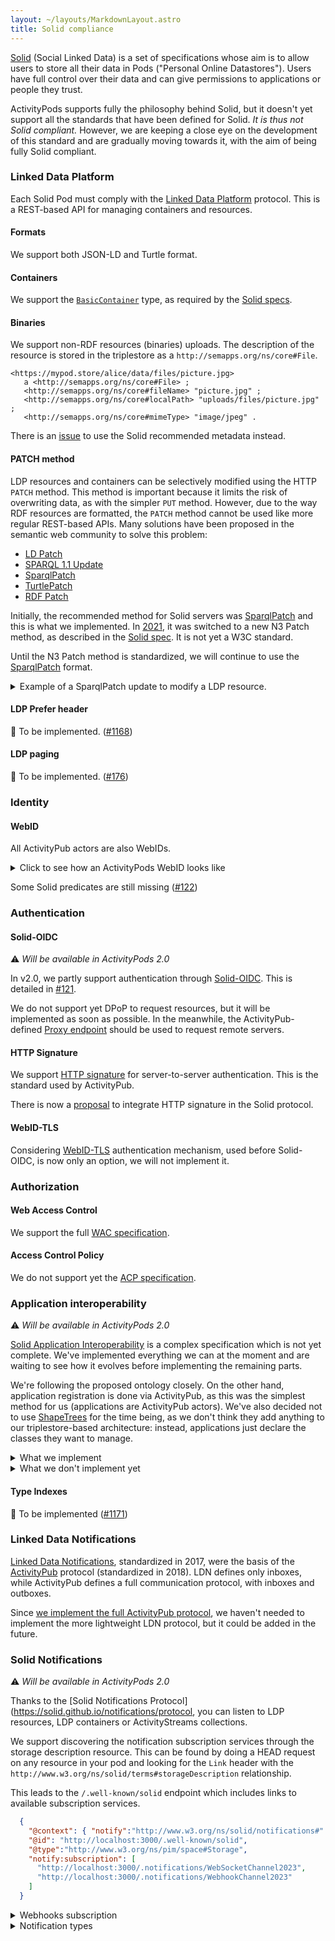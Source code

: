 ```yaml
---
layout: ~/layouts/MarkdownLayout.astro
title: Solid compliance
---
```



[Solid](https://solidproject.org/) (Social Linked Data) is a set of specifications whose aim is to allow users to store all their data in Pods ("Personal Online Datastores"). Users have full control over their data and can give permissions to applications or people they trust.

ActivityPods supports fully the philosophy behind Solid, but it doesn't yet support all the standards that have been defined for Solid. _It is thus not Solid compliant._ However, we are keeping a close eye on the development of this standard and are gradually moving towards it, with the aim of being fully Solid compliant.

### Linked Data Platform <ProgressBar percentage={90} />

Each Solid Pod must comply with the [Linked Data Platform](https://www.w3.org/TR/ldp/) protocol. This is a REST-based API for managing containers and resources.

#### Formats <ProgressBar percentage={100} />

We support both JSON-LD and Turtle format.

#### Containers <ProgressBar percentage={100} />

We support the [`BasicContainer`](https://www.w3.org/TR/ldp/#ldpc-container) type, as required by the [Solid specs](https://solid.github.io/specification/protocol#resource-containment).

#### Binaries <ProgressBar percentage={100} />

We support non-RDF resources (binaries) uploads. The description of the resource is stored in the triplestore as a `http://semapps.org/ns/core#File`.

```turtle
<https://mypod.store/alice/data/files/picture.jpg>
   a <http://semapps.org/ns/core#File> ;
   <http://semapps.org/ns/core#fileName> "picture.jpg" ;
   <http://semapps.org/ns/core#localPath> "uploads/files/picture.jpg" ;
   <http://semapps.org/ns/core#mimeType> "image/jpeg" .
```

There is an [issue](https://github.com/assemblee-virtuelle/semapps/issues/1192) to use the Solid recommended metadata instead.

#### PATCH method <ProgressBar percentage={0} />

LDP resources and containers can be selectively modified using the HTTP `PATCH` method. This method is important because it limits the risk of overwriting data, as with the simpler `PUT` method.
However, due to the way RDF resources are formatted, the `PATCH` method cannot be used like more regular REST-based APIs.
Many solutions have been proposed in the semantic web community to solve this problem:

- [LD Patch](https://www.w3.org/TR/ldpatch/)
- [SPARQL 1.1 Update](http://www.w3.org/TR/sparql11-http-rdf-update/#http-patch)
- [SparqlPatch](http://www.w3.org/2001/sw/wiki/SparqlPatch)
- [TurtlePatch](http://www.w3.org/2001/sw/wiki/TurtlePatch)
- [RDF Patch](http://afs.github.io/rdf-patch/)

Initially, the recommended method for Solid servers was [SparqlPatch](http://www.w3.org/2001/sw/wiki/SparqlPatch) and this is what we implemented. In [2021](https://github.com/solid/specification/issues/332), it was switched to a new N3 Patch method, as described in the [Solid spec](https://solid.github.io/specification/protocol#writing-resources). It is not yet a W3C standard.

Until the N3 Patch method is standardized, we will continue to use the [SparqlPatch](http://www.w3.org/2001/sw/wiki/SparqlPatch) format.

<details>
<summary>Example of a SparqlPatch update to modify a LDP resource.</summary>
```
PATCH /alice HTTP/1.1
Host: mypod.store
Content-Type: application/sparql-update

PREFIX as: <https://www.w3.org/ns/activitystreams#>
INSERT DATA { <https://mypod.store/alice> as:preferredUsername "Alice" . };
DELETE DATA { <https://mypod.store/alice> as:preferredUsername "ALICE" . };

````
</details>

<details>
<summary>Example of a SparqlPatch update to add or remove a resource from a LDP container.</summary>
```
PATCH /alice/data/events HTTP/1.1
Host: mypod.store
Content-Type: application/sparql-update

PREFIX ldp: <http://www.w3.org/ns/ldp#>
INSERT DATA { <http://mypod.store/alice/data/events> ldp:contains <http://url/of/resource/to/attach>. };
DELETE DATA { <http://mypod.store/alice/data/events> ldp:contains <http://url/of/resource/to/detach>. };
````

</details>

#### LDP Prefer header <ProgressBar percentage={0} />

👷 To be implemented. ([#1168](https://github.com/assemblee-virtuelle/semapps/issues/1168))

#### LDP paging <ProgressBar percentage={0} />

👷 To be implemented. ([#176](https://github.com/assemblee-virtuelle/semapps/issues/176))

### Identity <ProgressBar percentage={100} />

#### WebID <ProgressBar percentage={100} />

All ActivityPub actors are also WebIDs.

<details>
	<summary>Click to see how an ActivityPods WebID looks like</summary>
```json
{
	"@context": "https://activitypods.org/context.json",
	"id": "https://mypod.store/alice",
	"type": ["foaf:Person", "Person"],
	"dc:created": "2023-01-13T11:42:45.636Z",
	"dc:modified": "2023-01-13T11:42:48.389Z",
	"foaf:nick": "alice",
	"preferredUsername": "alice",
	"inbox": "https://mypod.store/alice/inbox",
	"outbox": "https://mypod.store/alice/outbox",
	"followers": "https://mypod.store/alice/followers",
	"following": "https://mypod.store/alice/following",
	"liked": "https://mypod.store/alice/liked",
	"publicKey": {
		"owner": "https://mypod.store/alice",
		"publicKeyPem": "-----BEGIN PUBLIC KEY-----\nMIICIjANBgkqhkiG9w0BAQEFAAOCAg8AMIICCgKCAgEAzlq6avqA4nwxGDqXMijZ\nixRIllyIDkF4rc9KxUHizysOJEBx9+WSfom0wlS1hPr+Qn90eb8h/8wjbvfXdjYm\npdusaTOrRMFEEMX4lquAPcgLxZKzQNAy8zUw/oBpnrep52Hmx7VfYFfCpAP7OxAL\nsA4mdKq1tx2e0g9so+5WeAa3yiKCvqkE6QJQXgk+WQ998aQg133HOUOqa1JKaU0k\nJK6fVYnJ74L7b6OWQDbehu0SBlAAypOJzkO4WysKOGiUCrrcgol2LmTImzCoTZS3\nPUUV0Rh2iI3v5t07vUfr5o415Em5YFwoPRhq3WH6hmP7wd9ducaFNl9Q/XyYQmPK\nG1F3RQNwtSy6aeAUajw6HTWd+FlFA6oA9LLaVxCoTxlejLB8IrYo3y2PGxPAXNl3\nqodsXWk/I/Jm/nus+RLVGCoJLl+i+zzEF0WG20+rfb0cNPjzuzgWuYY2PTBu78Ib\nizaXLv23fPLmxxUwHQgcCc4RgbmBAwhLWTsGETRLbDSWwBZnkv6PnMVlyrzs47jf\nr+vFYIxdiz8VvJe+sQ7hSrkzVjCluKIXhWT3bPtOkq4fepTnZmGi3qXRCg5cacd8\ni+KLaGtsHIsNyGOGfi55S5ZiSMo7kbeUxfM6xFjfhWuj3jDmMYfYQgBSmP2CNcEU\nTWmx7zJiaO3Me1q3sFG8Ti0CAwEAAQ==\n-----END PUBLIC KEY-----\n"
	},
	"endpoints": {
		"void:sparqlEndpoint": "https://mypod.store/alice/sparql",
		"proxyUrl": "https://mypod.store/alice/proxy"
	},
	"url": "https://mypod.store/alice/data/profiles/63c143b75ea9720d1b484a39"
}
```
</details>

Some Solid predicates are still missing ([#122](https://github.com/assemblee-virtuelle/activitypods/issues/122))

### Authentication <ProgressBar percentage={60} />

#### Solid-OIDC <ProgressBar percentage={60} />

⚠️ _Will be available in ActivityPods 2.0_

In v2.0, we partly support authentication through [Solid-OIDC](https://solidproject.org/TR/oidc). This is detailed in [#121](https://github.com/assemblee-virtuelle/activitypods/issues/121).

We do not support yet DPoP to request resources, but it will be implemented as soon as possible.
In the meanwhile, the ActivityPub-defined [Proxy endpoint](activitypub#proxy-endpoint) should be used to request remote servers.

#### HTTP Signature <ProgressBar percentage={100} />

We support [HTTP signature](./activitypub#http-signature-authentication) for server-to-server authentication. This is the standard used by ActivityPub.

There is now a [proposal](https://solid.github.io/httpsig/) to integrate HTTP signature in the Solid protocol.

#### WebID-TLS <ProgressBar percentage={0} />

Considering [WebID-TLS](https://www.w3.org/2005/Incubator/webid/spec/tls/) authentication mechanism, used before Solid-OIDC, is now only an option, we will not implement it.

### Authorization <ProgressBar percentage={50} />

#### Web Access Control <ProgressBar percentage={100} />

We support the full [WAC specification](https://solid.github.io/web-access-control-spec/).

#### Access Control Policy <ProgressBar percentage={0} />

We do not support yet the [ACP specification](https://solid.github.io/authorization-panel/acp-specification/).

### Application interoperability <ProgressBar percentage={30} />

⚠️ _Will be available in ActivityPods 2.0_

[Solid Application Interoperability](https://solid.github.io/data-interoperability-panel/specification) is a complex specification which is not yet complete.
We've implemented everything we can at the moment and are waiting to see how it evolves before implementing the remaining parts.

We're following the proposed ontology closely. On the other hand, application registration is done via ActivityPub, as this was the simplest method for us (applications are ActivityPub actors).
We've also decided not to use [ShapeTrees](https://shapetrees.org) for the time being, as we don't think they add anything to our triplestore-based architecture: instead, applications just declare the classes they want to manage.

<details>
  <summary>What we implement</summary>
  <ul>
    <li>
      Applications declare their needs through `AccessNeedGroups` and `AccessNeeds`, which are displayed on an
      authorization screen.
    </li>
    <li>Before registration, `AccessGrants` and `DataGrants` are created on the user's Pod.</li>
    <li>
      The `ApplicationRegistration` resource is created on the user's Pod and sent to the application through a `Create`
      activity.
    </li>
    <li>
      If the `ApplicationRegistration` is correct, it is saved on the application instance, as well as the corresponding
      grants. It returns an `Accept` activity.
    </li>
    <li>
      Whenever the user connects again to the application, we check that the `AccessNeeds` haven't changed. If needed,
      we show an authorization screen again and `ApplicationRegistration` is updated (with a `Update` activity).
    </li>
    <li>
      If the user wants to uninstall the application, we delete the `ApplicationRegistration` (and corresponding grants)
      and send a `Delete` activity to the application.
    </li>
  </ul>
</details>

<details>
  <summary>What we don't implement yet</summary>
  <ul>
    <li>Authorization flow is handled using ActivityPub. The application is an ActivityPub actor.</li>
    <li>
      We only handle registration with `Applications`, not with other `SocialAgents` (we continue to use WAC permissions
      for the latter)
    </li>
    <li>Pods don't declare an `AuthorizationAgent`. It is handled internally.</li>
    <li>
      Pods don't declare a `DataRegistry`. This registry is only used to list ShapeTrees. TypeIndex can be used instead.
    </li>
    <li>
      Applications don't declare `AccessDescription` for the time being (we can deduce the accesses requested, and later
      it may be used to justify access to certain resources).
    </li>
    <li>
      Pods only create `AccessGrants` and `DataGrants`, not `AccessAuthorizations` and `DataAuthorizations`. Grants can
      be shared with the registered application, while Authorizations cannot. The only difference between them is a
      `grantedWith` predicate in `AccessAuthorizations` that indicates which app was used to manage authorizations (but
      we manage that internally anyway).
    </li>
    <li>
      Pods don't declare `RegistrySet`, `ApplicationRegistry`, `AuthorizationRegistry` as they are not visible from the
      outside. We just read `ApplicationRegistrations`, `AccessGrants` and `DataGrants` in their dedicated containers.
    </li>
  </ul>
</details>

#### Type Indexes <ProgressBar percentage={0} />

👷 To be implemented ([#1171](https://github.com/assemblee-virtuelle/semapps/issues/1171))

### Linked Data Notifications <ProgressBar percentage={0} />

[Linked Data Notifications](https://www.w3.org/TR/ldn/), standardized in 2017, were the basis of the [ActivityPub](https://www.w3.org/TR/activitypub/) protocol (standardized in 2018).
LDN defines only inboxes, while ActivityPub defines a full communication protocol, with inboxes and outboxes.

Since [we implement the full ActivityPub protocol](activitypub), we haven't needed to implement the more lightweight LDN protocol, but it could be added in the future.

### Solid Notifications <ProgressBar percentage={100} />

⚠️ _Will be available in ActivityPods 2.0_

Thanks to the [Solid Notifications Protocol](https://solid.github.io/notifications/protocol, you can listen to LDP resources, LDP containers or ActivityStreams collections.

We support discovering the notification subscription services through the storage description resource. This can be found by doing a HEAD request on any resource in your pod and looking for the `Link` header with the `http://www.w3.org/ns/solid/terms#storageDescription` relationship.

This leads to the `/.well-known/solid` endpoint which includes links to available subscription services.

```json
  {
    "@context": { "notify":"http://www.w3.org/ns/solid/notifications#" },
    "@id": "http://localhost:3000/.well-known/solid",
    "@type":"http://www.w3.org/ns/pim/space#Storage",
    "notify:subscription": [
      "http://localhost:3000/.notifications/WebSocketChannel2023",
      "http://localhost:3000/.notifications/WebhookChannel2023"
    ]
  }
```

<details>
  <summary>Webhooks subscription</summary>
  <p>
    To subscribe to the http://localhost:3000/foo resource using WebSockets, you use an authenticated POST request to send the following JSON-LD document to the server, at http://localhost:3000/.notifications/WebhookChannel2023/:

    ```json
    {
      "@context": [ "https://www.w3.org/ns/solid/notification/v1" ],
      "type": "http://www.w3.org/ns/solid/notifications#WebhookChannel2023",
      "topic": "http://localhost:3000/foo",
      "sendTo": "https://example.com/webhook"
    }
    ```

    The `sendTo` predicate is the Webhook URL of your server, the URL to which you want the notifications to be sent.

  </p>
</details>

<details>
  <summary>Notification types</summary>
  <p>
    Just like the [Community Solid Server](https://communitysolidserver.github.io/CommunitySolidServer), we support five different notification types that the client can receive. The format of the notification can slightly change depending on the type.

    - Create: When the resource is created.
    - Update: When the existing resource is changed.
    - Delete: When the resource is deleted. Does not have a state field.

    Additionally, when listening to a LDP container or an ActivityStreams collection, there are two extra notifications that are sent out when the contents of the container or collection change. For these notifications, the `object` field references the resource that was added or removed, while the new `target` field references the container or collection itself.

    - Add: When a new resource is added to the container or collection.
    - Remove: When a resource is removed from the container or collection.

  </p>
</details>
